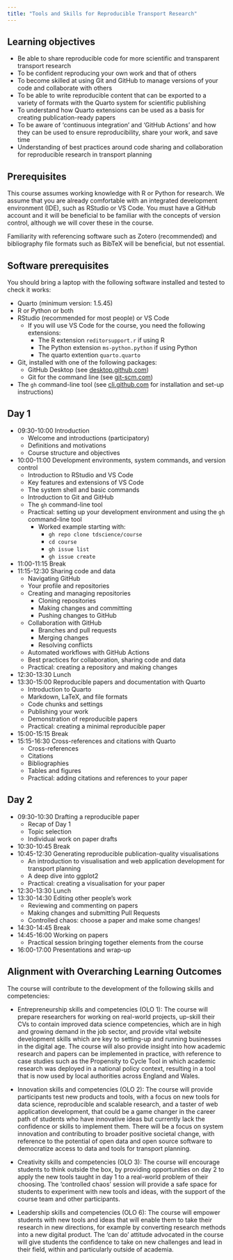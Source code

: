 ```yaml
---
title: "Tools and Skills for Reproducible Transport Research"
---
```


<!-- Course team (TBC):

Robin Lovelace, Rosa Felix, TBC -->

## Learning objectives

- Be able to share reproducible code for more scientific and transparent transport research
- To be confident reproducing your own work and that of others
- To become skilled at using Git and GitHub to manage versions of your code and collaborate with others
- To be able to write reproducible content that can be exported to a variety of formats with the Quarto system for scientific publishing
- To understand how Quarto extensions can be used as a basis for creating publication-ready papers
- To be aware of 'continuous integration' and 'GitHub Actions' and how they can be used to ensure reproducibility, share your work, and save time
- Understanding of best practices around code sharing and collaboration for reproducible research in transport planning

## Prerequisites

This course assumes working knowledge with R or Python for research.
We assume that you are already comfortable with an integrated development environment (IDE), such as RStudio or VS Code.
You must have a GitHub account and it will be beneficial to be familiar with the concepts of version control, although we will cover these in the course.

Familiarity with referencing software such as Zotero (recommended) and bibliography file formats such as BibTeX will be beneficial, but not essential.

## Software prerequisites

You should bring a laptop with the following software installed and tested to check it works:

- Quarto (minimum version: 1.5.45)
- R or Python or both
- RStudio (recommended for most people) or VS Code
  - If you will use VS Code for the course, you need the following extensions:
    - The R extension `reditorsupport.r` if using R
    - The Python extension `ms-python.python` if using Python
    - The quarto extention `quarto.quarto`
- Git, installed with one of the following packages:
  - GitHub Desktop (see [desktop.github.com](https://desktop.github.com/))
  - Git for the command line (see [git-scm.com](https://git-scm.com/book/en/v2/Getting-Started-Installing-Git))
- The `gh` command-line tool (see [cli.github.com](https://cli.github.com/) for installation and set-up instructions)

## Day 1

- 09:30-10:00 Introduction
  - Welcome and introductions (participatory)
  - Definitions and motivations
  - Course structure and objectives 
- 10:00-11:00 Development environments, system commands, and version control
  - Introduction to RStudio and VS Code
  - Key features and extensions of VS Code
  - The system shell and basic commands
  - Introduction to Git and GitHub
  - The `gh` command-line tool
  - Practical: setting up your development environment and using the `gh` command-line tool
    - Worked example starting with:
      - `gh repo clone tdscience/course`
      - `cd course`
      - `gh issue list`
      - `gh issue create` 
- 11:00-11:15 Break
- 11:15-12:30 Sharing code and data
  - Navigating GitHub
  - Your profile and repositories
  - Creating and managing repositories
    - Cloning repositories
    - Making changes and committing
    - Pushing changes to GitHub
  - Collaboration with GitHub
    - Branches and pull requests
    - Merging changes
    - Resolving conflicts
  - Automated workflows with GitHub Actions
  - Best practices for collaboration, sharing code and data
  - Practical: creating a repository and making changes
- 12:30-13:30 Lunch
- 13:30-15:00 Reproducible papers and documentation with Quarto
    - Introduction to Quarto
    - Markdown, LaTeX, and file formats
    - Code chunks and settings
    - Publishing your work
    - Demonstration of reproducible papers
    - Practical: creating a minimal reproducible paper
- 15:00-15:15 Break
- 15:15-16:30 Cross-references and citations with Quarto
    - Cross-references
    - Citations
    - Bibliographies
    - Tables and figures
    - Practical: adding citations and references to your paper

## Day 2

- 09:30-10:30 Drafting a reproducible paper
  - Recap of Day 1
  - Topic selection
  - Individual work on paper drafts
- 10:30-10:45 Break
- 10:45-12:30 Generating reproducible publication-quality visualisations
  - An introduction to visualisation and web application development for transport planning
  - A deep dive into ggplot2
  - Practical: creating a visualisation for your paper
  <!-- - Interactive content for papers
  - Static vs dynamic web applications
  - Practical introduction to Shiny for R and Python
  - (Optional): Front-end development -->
- 12:30-13:30 Lunch
- 13:30-14:30 Editing other people's work
  - Reviewing and commenting on papers
  - Making changes and submitting Pull Requests
  - Controlled chaos: choose a paper and make some changes!
- 14:30-14:45 Break
- 14:45-16:00 Working on papers
  - Practical session bringing together elements from the course
- 16:00-17:00 Presentations and wrap-up

<!-- Ideas:
- Web app development
- Visualisation
- Getting your work out there
- Deciding which tools to use -->

## Alignment with Overarching Learning Outcomes

<!-- ### OLO 1: Entrepreneurship skills and competencies

> The capacity to identify, synthesize and act upon opportunities and ideas to create social, cultural and financial
value for others, including translating innovations into feasible business solutions, with sustainability at their
core, and to lead and support others in this process.

### OLO 2: Innovation skills and competencies

The ability to evaluate the research experiences combined with the knowledge, ideas and technology of
others to create, test and implement new or significantly improved products, services, processes, policies, new
business models or jobs, and to mobilize system innovation to contribute to broader societal change, while
evaluating the unintended consequences of innovation and technology.

### OLO 3: Creativity skills and competencies

The ability to extend boundaries and systematically explore and generate new ideas and to inspire and support others in this process and contribute to the further development of those ideas.

### OLO 4: Intercultural skills and competencies

The ability to engage and act internationally and to function effectively ‐ in research and other activities ‐ 
across cultures, sectors and/or organizations, to think and act appropriately and to communicate and work
with people from different cultural and organizational backgrounds.

### OLO 5: Making value judgments and sustainability competencies

The ability to identify short‐ and long‐term future consequences of plans and decisions from an integrated
scientific, ethical and intergenerational perspective and to merge this into their professional activities, moving
towards a sustainable and green society.


### OLO 6: Leadership skills and competencies

The ability of decision‐making and leadership based on a holistic understanding of the contributions of Higher Education, research and business to value creation. -->

The course will contribute to the development of the following skills and competencies:

- Entrepreneurship skills and competencies (OLO 1): The course will prepare researchers for working on real-world projects, up-skill their CVs to contain improved data science competencies, which are in high and growing demand in the job sector, and provide vital website development skills which are key to setting-up and running businesses in the digital age. The course will also provide insight into how academic research and papers can be implemented in practice, with reference to case studies such as the Propensity to Cycle Tool in which academic research was deployed in a national policy context, resulting in a tool that is now used by local authorities across England and Wales.

- Innovation skills and competencies (OLO 2): The course will provide participants test new products and tools, with a focus on new tools for data science, reproducible and scalable research, and a taster of web application development, that could be a game changer in the career path of students who have innovative ideas but currently lack the confidence or skills to implement them. There will be a focus on system innovation and contributing to broader positive societal change, with reference to the potential of open data and open source software to democratize access to data and tools for transport planning.

- Creativity skills and competencies (OLO 3): The course will encourage students to think outside the box, by providing opportunities on day 2 to apply the new tools taught in day 1 to a real-world problem of their choosing. The 'controlled chaos' session will provide a safe space for students to experiment with new tools and ideas, with the support of the course team and other participants.

- Leadership skills and competencies (OLO 6): The course will empower students with new tools and ideas that will enable them to take their research in new directions, for example by converting research methods into a new digital product. The 'can do' attitude advocated in the course will give students the confidence to take on new challenges and lead in their field, within and particularly outside of academia.